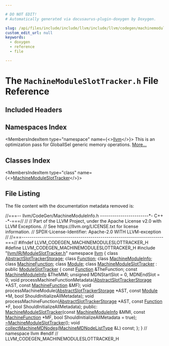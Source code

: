 ```yaml
---

# DO NOT EDIT!
# Automatically generated via docusaurus-plugin-doxygen by Doxygen.

slug: /api/files/include/include/llvm/include/llvm/codegen/machinemoduleslottracker-h
custom_edit_url: null
keywords:
  - doxygen
  - reference
  - file

---
```





# The `MachineModuleSlotTracker.h` File Reference

<DoxygenPage pluginConfig={pluginConfig}>



## Included Headers

<IncludesList>
<IncludesListItem
  filePath="llvm/IR/ModuleSlotTracker.h"
  permalink="/docs/api/files/include/include/llvm/include/llvm/ir/moduleslottracker-h"
  isLocal="true" />
</IncludesList>

## Namespaces Index

<MembersIndex>

<MembersIndexItem
  type="namespace"
  name={<><a href="/docs/api/namespaces/llvm">llvm</a></>}>
This is an optimization pass for GlobalISel generic memory operations. <a href="/docs/api/namespaces/llvm/#details">More...</a>
</MembersIndexItem>

</MembersIndex>

## Classes Index

<MembersIndex>

<MembersIndexItem
  type="class"
  name={<><a href="/docs/api/classes/llvm/machinemoduleslottracker">MachineModuleSlotTracker</a></>}>
</MembersIndexItem>

</MembersIndex>


## File Listing

The file content with the documentation metadata removed is:

<ProgramListing>

<Link id="l00001" /><CodeLine lineNumber="1"><span class="doxyHighlightComment">//===-- llvm/CodeGen/MachineModuleInfo.h ------------------------&#42;- C++ -&#42;-===//</span></CodeLine>
<Link id="l00002" /><CodeLine lineNumber="2"><span class="doxyHighlightComment">//</span></CodeLine>
<Link id="l00003" /><CodeLine lineNumber="3"><span class="doxyHighlightComment">// Part of the LLVM Project, under the Apache License v2.0 with LLVM Exceptions.</span></CodeLine>
<Link id="l00004" /><CodeLine lineNumber="4"><span class="doxyHighlightComment">// See https://llvm.org/LICENSE.txt for license information.</span></CodeLine>
<Link id="l00005" /><CodeLine lineNumber="5"><span class="doxyHighlightComment">// SPDX-License-Identifier: Apache-2.0 WITH LLVM-exception</span></CodeLine>
<Link id="l00006" /><CodeLine lineNumber="6"><span class="doxyHighlightComment">//</span></CodeLine>
<Link id="l00007" /><CodeLine lineNumber="7"><span class="doxyHighlightComment">//===----------------------------------------------------------------------===//</span></CodeLine>
<Link id="l00008" /><CodeLine lineNumber="8"></CodeLine>
<Link id="l00009" /><CodeLine lineNumber="9"><span class="doxyHighlightPreprocessor">#ifndef LLVM&#95;CODEGEN&#95;MACHINEMODULESLOTTRACKER&#95;H</span></CodeLine>
<Link id="l00010" /><CodeLine lineNumber="10"><span class="doxyHighlightPreprocessor">#define LLVM&#95;CODEGEN&#95;MACHINEMODULESLOTTRACKER&#95;H</span></CodeLine>
<Link id="l00011" /><CodeLine lineNumber="11"></CodeLine>
<Link id="l00012" /><CodeLine lineNumber="12"><span class="doxyHighlightPreprocessor">#include &quot;<a href="/docs/api/files/include/include/llvm/include/llvm/ir/moduleslottracker-h">llvm/IR/ModuleSlotTracker.h</a>&quot;</span></CodeLine>
<Link id="l00013" /><CodeLine lineNumber="13"></CodeLine>
<Link id="l00014" /><CodeLine lineNumber="14"><span class="doxyHighlightKeyword">namespace </span><span class="doxyHighlight"><a href="/docs/api/namespaces/llvm">llvm</a> &#123;</span></CodeLine>
<Link id="l00015" /><CodeLine lineNumber="15"></CodeLine>
<Link id="l00016" /><CodeLine lineNumber="16"><span class="doxyHighlightKeyword">class </span><span class="doxyHighlight"><a href="/docs/api/classes/llvm/abstractslottrackerstorage">AbstractSlotTrackerStorage</a>;</span></CodeLine>
<Link id="l00017" /><CodeLine lineNumber="17"><span class="doxyHighlightKeyword">class </span><span class="doxyHighlight"><a href="/docs/api/classes/llvm/function">Function</a>;</span></CodeLine>
<Link id="l00018" /><CodeLine lineNumber="18"><span class="doxyHighlightKeyword">class </span><span class="doxyHighlight"><a href="/docs/api/classes/llvm/machinemoduleinfo">MachineModuleInfo</a>;</span></CodeLine>
<Link id="l00019" /><CodeLine lineNumber="19"><span class="doxyHighlightKeyword">class </span><span class="doxyHighlight"><a href="/docs/api/classes/llvm/machinefunction">MachineFunction</a>;</span></CodeLine>
<Link id="l00020" /><CodeLine lineNumber="20"><span class="doxyHighlightKeyword">class </span><span class="doxyHighlight"><a href="/docs/api/classes/llvm/module">Module</a>;</span></CodeLine>
<Link id="l00021" /><CodeLine lineNumber="21"></CodeLine>
<Link id="l00022" /><CodeLine lineNumber="22" lineLink="/docs/api/classes/llvm/machinemoduleslottracker"><span class="doxyHighlightKeyword">class </span><span class="doxyHighlight"><a href="/docs/api/classes/llvm/machinemoduleslottracker/#ad46f7561b1384a882cfabf8ef2b7326c">MachineModuleSlotTracker</a> : </span><span class="doxyHighlightKeyword">public</span><span class="doxyHighlight"> <a href="/docs/api/classes/llvm/moduleslottracker/#a2151720842982c4facf057f92f5ec500">ModuleSlotTracker</a> &#123;</span></CodeLine>
<Link id="l00023" /><CodeLine lineNumber="23"><span class="doxyHighlight">  </span><span class="doxyHighlightKeyword">const</span><span class="doxyHighlight"> <a href="/docs/api/classes/llvm/function">Function</a> &amp;TheFunction;</span></CodeLine>
<Link id="l00024" /><CodeLine lineNumber="24"><span class="doxyHighlight">  </span><span class="doxyHighlightKeyword">const</span><span class="doxyHighlight"> <a href="/docs/api/classes/llvm/machinemoduleinfo">MachineModuleInfo</a> &amp;TheMMI;</span></CodeLine>
<Link id="l00025" /><CodeLine lineNumber="25"><span class="doxyHighlight">  </span><span class="doxyHighlightKeywordType">unsigned</span><span class="doxyHighlight"> MDNStartSlot = 0, MDNEndSlot = 0;</span></CodeLine>
<Link id="l00026" /><CodeLine lineNumber="26"></CodeLine>
<Link id="l00027" /><CodeLine lineNumber="27"><span class="doxyHighlight">  </span><span class="doxyHighlightKeywordType">void</span><span class="doxyHighlight"> processMachineFunctionMetadata(<a href="/docs/api/classes/llvm/abstractslottrackerstorage">AbstractSlotTrackerStorage</a> &#42;AST,</span></CodeLine>
<Link id="l00028" /><CodeLine lineNumber="28"><span class="doxyHighlight">                                      </span><span class="doxyHighlightKeyword">const</span><span class="doxyHighlight"> <a href="/docs/api/classes/llvm/machinefunction">MachineFunction</a> &amp;MF);</span></CodeLine>
<Link id="l00029" /><CodeLine lineNumber="29"><span class="doxyHighlight">  </span><span class="doxyHighlightKeywordType">void</span><span class="doxyHighlight"> processMachineModule(<a href="/docs/api/classes/llvm/abstractslottrackerstorage">AbstractSlotTrackerStorage</a> &#42;AST, </span><span class="doxyHighlightKeyword">const</span><span class="doxyHighlight"> <a href="/docs/api/classes/llvm/module">Module</a> &#42;M,</span></CodeLine>
<Link id="l00030" /><CodeLine lineNumber="30"><span class="doxyHighlight">                            </span><span class="doxyHighlightKeywordType">bool</span><span class="doxyHighlight"> ShouldInitializeAllMetadata);</span></CodeLine>
<Link id="l00031" /><CodeLine lineNumber="31"><span class="doxyHighlight">  </span><span class="doxyHighlightKeywordType">void</span><span class="doxyHighlight"> processMachineFunction(<a href="/docs/api/classes/llvm/abstractslottrackerstorage">AbstractSlotTrackerStorage</a> &#42;AST,</span></CodeLine>
<Link id="l00032" /><CodeLine lineNumber="32"><span class="doxyHighlight">                              </span><span class="doxyHighlightKeyword">const</span><span class="doxyHighlight"> <a href="/docs/api/classes/llvm/function">Function</a> &#42;F,</span></CodeLine>
<Link id="l00033" /><CodeLine lineNumber="33"><span class="doxyHighlight">                              </span><span class="doxyHighlightKeywordType">bool</span><span class="doxyHighlight"> ShouldInitializeAllMetadata);</span></CodeLine>
<Link id="l00034" /><CodeLine lineNumber="34"></CodeLine>
<Link id="l00035" /><CodeLine lineNumber="35"><span class="doxyHighlightKeyword">public</span><span class="doxyHighlight">:</span></CodeLine>
<Link id="l00036" /><CodeLine lineNumber="36"><span class="doxyHighlight">  <a href="/docs/api/classes/llvm/machinemoduleslottracker/#ad46f7561b1384a882cfabf8ef2b7326c">MachineModuleSlotTracker</a>(</span><span class="doxyHighlightKeyword">const</span><span class="doxyHighlight"> <a href="/docs/api/classes/llvm/machinemoduleinfo">MachineModuleInfo</a> &amp;MMI,</span></CodeLine>
<Link id="l00037" /><CodeLine lineNumber="37"><span class="doxyHighlight">                           </span><span class="doxyHighlightKeyword">const</span><span class="doxyHighlight"> <a href="/docs/api/classes/llvm/machinefunction">MachineFunction</a> &#42;MF,</span></CodeLine>
<Link id="l00038" /><CodeLine lineNumber="38"><span class="doxyHighlight">                           </span><span class="doxyHighlightKeywordType">bool</span><span class="doxyHighlight"> ShouldInitializeAllMetadata = </span><span class="doxyHighlightKeyword">true</span><span class="doxyHighlight">);</span></CodeLine>
<Link id="l00039" /><CodeLine lineNumber="39" lineLink="/docs/api/classes/llvm/machinemoduleslottracker/#a71722f40d1ad8dd65847bae0d9625ede"><span class="doxyHighlight">  <a href="/docs/api/classes/llvm/machinemoduleslottracker/#a71722f40d1ad8dd65847bae0d9625ede">~MachineModuleSlotTracker</a>();</span></CodeLine>
<Link id="l00040" /><CodeLine lineNumber="40"></CodeLine>
<Link id="l00041" /><CodeLine lineNumber="41"><span class="doxyHighlight">  </span><span class="doxyHighlightKeywordType">void</span><span class="doxyHighlight"> <a href="/docs/api/classes/llvm/machinemoduleslottracker/#aac196d286114a87387bcd505f13c5d6b">collectMachineMDNodes</a>(<a href="/docs/api/classes/llvm/moduleslottracker/#a6aef0029425988cbe468cf78bf898bdb">MachineMDNodeListType</a> &amp;L) </span><span class="doxyHighlightKeyword">const</span><span class="doxyHighlight">;</span></CodeLine>
<Link id="l00042" /><CodeLine lineNumber="42"><span class="doxyHighlight">&#125;;</span></CodeLine>
<Link id="l00043" /><CodeLine lineNumber="43"></CodeLine>
<Link id="l00044" /><CodeLine lineNumber="44"><span class="doxyHighlight">&#125; </span><span class="doxyHighlightComment">// namespace llvm</span></CodeLine>
<Link id="l00045" /><CodeLine lineNumber="45"></CodeLine>
<Link id="l00046" /><CodeLine lineNumber="46"><span class="doxyHighlightPreprocessor">#endif </span><span class="doxyHighlightComment">// LLVM&#95;CODEGEN&#95;MACHINEMODULESLOTTRACKER&#95;H</span></CodeLine>

</ProgramListing>


</DoxygenPage>
